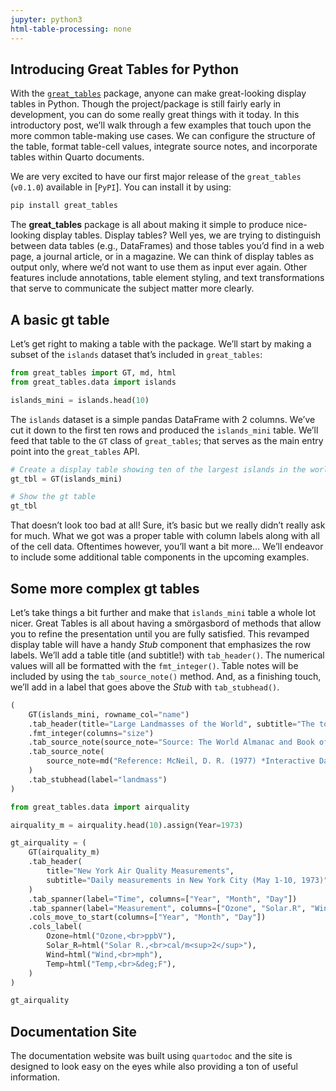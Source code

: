 ```yaml
---
jupyter: python3
html-table-processing: none
---
```


## Introducing Great Tables for Python

With the [`great_tables`](https://github.com/posit-dev/great-tables) package, anyone can make great-looking display tables in Python. Though the project/package is still fairly early in development, you can do some really great things with it today. In this introductory post, we'll walk through a few examples that touch upon the more common table-making use cases. We can configure the structure of the table, format table-cell values, integrate source notes, and incorporate tables within Quarto documents.

We are very excited to have our first major release of the `great_tables` (`v0.1.0`) available in [`PyPI`]. You can install it by using:

```.bash
pip install great_tables
```

The **great_tables** package is all about making it simple to produce nice-looking display tables. Display tables? Well yes, we are trying to distinguish between data tables (e.g., DataFrames) and those tables you’d find in a web page, a journal article, or in a magazine.  We can think of display tables as output only, where we’d not want to use them as input ever again. Other features include annotations, table element styling, and text transformations that serve to communicate the subject matter more clearly.

## A basic **gt** table

Let's get right to making a table with the package. We'll start by making a subset of the `islands` dataset that's included in `great_tables`:

```python
from great_tables import GT, md, html
from great_tables.data import islands

islands_mini = islands.head(10)
```

The `islands` dataset is a simple pandas DataFrame with 2 columns. We've cut it down to the first ten rows and produced the `islands_mini` table. We'll feed that table to the `GT` class of `great_tables`; that serves as the main entry point into the `great_tables` API.

```python
# Create a display table showing ten of the largest islands in the world
gt_tbl = GT(islands_mini)

# Show the gt table
gt_tbl
```

That doesn't look too bad at all! Sure, it's basic but we really didn't really ask for much. What we got was a proper table with column labels along with all of the cell data. Oftentimes however, you'll want a bit more... We'll endeavor to include some additional table components in the upcoming examples.

## Some more complex **gt** tables

Let's take things a bit further and make that `islands_mini` table a whole lot nicer. Great Tables is all about having a smörgasbord of methods that allow you to refine the presentation until you are fully satisfied. This revamped display table will have a handy *Stub* component that emphasizes the row labels. We'll add a table title (and subtitle!) with `tab_header()`. The numerical values will all be formatted with the `fmt_integer()`. Table notes will be included by using the `tab_source_note()` method. And, as a finishing touch, we'll add in a label that goes above the *Stub* with `tab_stubhead()`.

```python
(
    GT(islands_mini, rowname_col="name")
    .tab_header(title="Large Landmasses of the World", subtitle="The top ten largest are presented")
    .fmt_integer(columns="size")
    .tab_source_note(source_note="Source: The World Almanac and Book of Facts, 1975, page 406.")
    .tab_source_note(
        source_note=md("Reference: McNeil, D. R. (1977) *Interactive Data Analysis*. Wiley.")
    )
    .tab_stubhead(label="landmass")
)
```



```python

from great_tables.data import airquality

airquality_m = airquality.head(10).assign(Year=1973)

gt_airquality = (
    GT(airquality_m)
    .tab_header(
        title="New York Air Quality Measurements",
        subtitle="Daily measurements in New York City (May 1-10, 1973)",
    )
    .tab_spanner(label="Time", columns=["Year", "Month", "Day"])
    .tab_spanner(label="Measurement", columns=["Ozone", "Solar.R", "Wind", "Temp"])
    .cols_move_to_start(columns=["Year", "Month", "Day"])
    .cols_label(
        Ozone=html("Ozone,<br>ppbV"),
        Solar_R=html("Solar R.,<br>cal/m<sup>2</sup>"),
        Wind=html("Wind,<br>mph"),
        Temp=html("Temp,<br>&deg;F"),
    )
)

gt_airquality
```


## Documentation Site

The documentation website was built using `quartodoc` and the site is designed to look easy on the eyes while also providing a ton of useful information.



